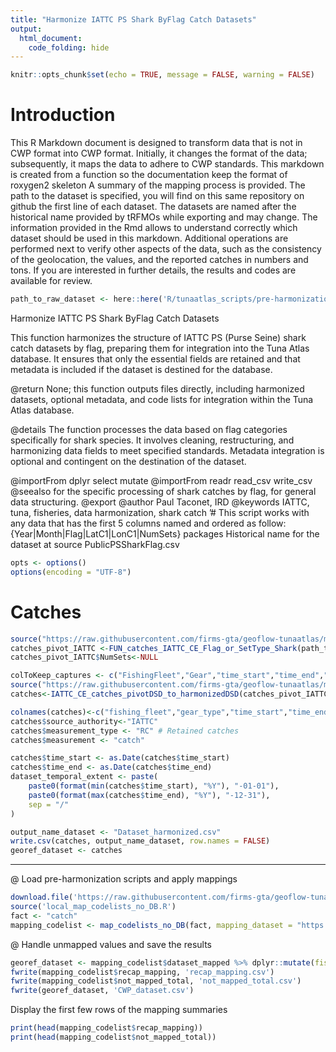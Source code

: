 ```yaml
---
title: "Harmonize IATTC PS Shark ByFlag Catch Datasets"
output: 
  html_document: 
    code_folding: hide
---
```

```r
knitr::opts_chunk$set(echo = TRUE, message = FALSE, warning = FALSE)
```

# Introduction

This R Markdown document is designed to transform data that is not in CWP format into CWP format.
Initially, it changes the format of the data; subsequently, it maps the data to adhere to CWP standards.
This markdown is created from a function so the documentation keep the format of roxygen2 skeleton
A summary of the mapping process is provided. The path to the dataset is specified, you will find on this same repository on github the first line of each dataset. The datasets are named after the historical name provided by tRFMOs while exporting and may change. The information provided in the Rmd allows to understand correctly which dataset should be used in this markdown.
Additional operations are performed next to verify other aspects of the data, such as the consistency of the geolocation, the values, and the reported catches in numbers and tons.
If you are interested in further details, the results and codes are available for review.

```r
path_to_raw_dataset <- here::here('R/tunaatlas_scripts/pre-harmonization', 'iattc', 'catch', 'data', 'PublicPSSharkFlag.csv')
```

Harmonize IATTC PS Shark ByFlag Catch Datasets

This function harmonizes the structure of IATTC PS (Purse Seine) shark catch datasets by flag,
preparing them for integration into the Tuna Atlas database. It ensures that only the essential
fields are retained and that metadata is included if the dataset is destined for the database.


@return None; this function outputs files directly, including harmonized datasets,
        optional metadata, and code lists for integration within the Tuna Atlas database.

@details The function processes the data based on flag categories specifically for shark species.
         It involves cleaning, restructuring, and harmonizing data fields to meet specified
         standards. Metadata integration is optional and contingent on the destination of the dataset.

@importFrom dplyr select mutate
@importFrom readr read_csv write_csv
@seealso \code{\link{FUN_catches_IATTC_CE_Flag_or_SetType_Shark}} for the specific processing of shark catches by flag,
         \code{\link{IATTC_CE_catches_pivotDSD_to_harmonizedDSD}} for general data structuring.
@export
@author Paul Taconet, IRD \email{paul.taconet@ird.fr}
@keywords IATTC, tuna, fisheries, data harmonization, shark catch
'# This script works with any data that has the first 5 columns named and ordered as follow: {Year|Month|Flag|LatC1|LonC1|NumSets}
packages
Historical name for the dataset at source  PublicPSSharkFlag.csv

```r
opts <- options()
options(encoding = "UTF-8")
```

# Catches

```r
source("https://raw.githubusercontent.com/firms-gta/geoflow-tunaatlas/master/R/sardara_functions/FUN_catches_IATTC_CE_Flag_or_SetType_Shark.R")
catches_pivot_IATTC <-FUN_catches_IATTC_CE_Flag_or_SetType_Shark(path_to_raw_dataset,"Flag","PS")
catches_pivot_IATTC$NumSets<-NULL

colToKeep_captures <- c("FishingFleet","Gear","time_start","time_end","AreaName","School","Species","CatchType","CatchUnits","Catch")
source("https://raw.githubusercontent.com/firms-gta/geoflow-tunaatlas/master/R/sardara_functions/IATTC_CE_catches_pivotDSD_to_harmonizedDSD.R")
catches<-IATTC_CE_catches_pivotDSD_to_harmonizedDSD(catches_pivot_IATTC,colToKeep_captures)

colnames(catches)<-c("fishing_fleet","gear_type","time_start","time_end","geographic_identifier","fishing_mode","species","measurement_type","measurement_unit","measurement_value")
catches$source_authority<-"IATTC"
catches$measurement_type <- "RC" # Retained catches
catches$measurement <- "catch"
```


```r
catches$time_start <- as.Date(catches$time_start)
catches$time_end <- as.Date(catches$time_end)
dataset_temporal_extent <- paste(
	paste0(format(min(catches$time_start), "%Y"), "-01-01"),
	paste0(format(max(catches$time_end), "%Y"), "-12-31"),
	sep = "/"
)

output_name_dataset <- "Dataset_harmonized.csv"
write.csv(catches, output_name_dataset, row.names = FALSE)
georef_dataset <- catches
```

----------------------------------------------------------------------------------------------------------------------------  
@ Load pre-harmonization scripts and apply mappings

```r
download.file('https://raw.githubusercontent.com/firms-gta/geoflow-tunaatlas/master/R/tunaatlas_scripts/pre-harmonization/map_codelists_no_DB.R', destfile = 'local_map_codelists_no_DB.R')
source('local_map_codelists_no_DB.R')
fact <- "catch"
mapping_codelist <- map_codelists_no_DB(fact, mapping_dataset = "https://raw.githubusercontent.com/fdiwg/fdi-mappings/main/global/firms/gta/codelist_mapping_rfmos_to_global.csv", dataset_to_map = georef_dataset, mapping_keep_src_code = FALSE, summary_mapping = TRUE, source_authority_to_map = c("IATTC", "CCSBT", "WCPFC"))
```

@ Handle unmapped values and save the results

```r
georef_dataset <- mapping_codelist$dataset_mapped %>% dplyr::mutate(fishing_fleet = ifelse(fishing_fleet == 'UNK', 'NEI', fishing_fleet), gear_type = ifelse(gear_type == 'UNK', '99.9', gear_type))
fwrite(mapping_codelist$recap_mapping, 'recap_mapping.csv')
fwrite(mapping_codelist$not_mapped_total, 'not_mapped_total.csv')
fwrite(georef_dataset, 'CWP_dataset.csv')
```

Display the first few rows of the mapping summaries

```r
print(head(mapping_codelist$recap_mapping))
print(head(mapping_codelist$not_mapped_total))
```

